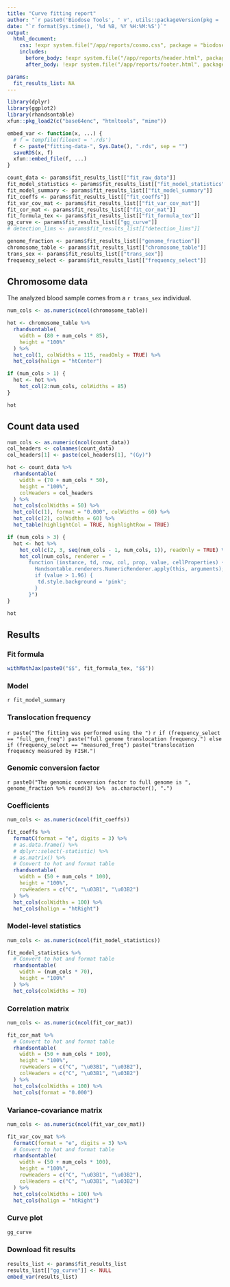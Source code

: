 ```yaml
---
title: "Curve fitting report"
author: "`r paste0('Biodose Tools', ' v', utils::packageVersion(pkg = 'biodosetools'))`"
date: "`r format(Sys.time(), '%d %B, %Y %H:%M:%S')`"
output: 
  html_document:
    css: !expr system.file("/app/reports/cosmo.css", package = "biodosetools")
    includes:
      before_body: !expr system.file("/app/reports/header.html", package = "biodosetools")
      after_body: !expr system.file("/app/reports/footer.html", package = "biodosetools")

params:
  fit_results_list: NA
---
```


```r
library(dplyr)
library(ggplot2)
library(rhandsontable)
xfun::pkg_load2(c("base64enc", "htmltools", "mime"))
```

```r
embed_var <- function(x, ...) {
  # f = tempfile(fileext = '.rds')
  f <- paste("fitting-data-", Sys.Date(), ".rds", sep = "")
  saveRDS(x, f)
  xfun::embed_file(f, ...)
}
```

```r
count_data <- params$fit_results_list[["fit_raw_data"]]
fit_model_statistics <- params$fit_results_list[["fit_model_statistics"]]
fit_model_summary <- params$fit_results_list[["fit_model_summary"]]
fit_coeffs <- params$fit_results_list[["fit_coeffs"]]
fit_var_cov_mat <- params$fit_results_list[["fit_var_cov_mat"]]
fit_cor_mat <- params$fit_results_list[["fit_cor_mat"]]
fit_formula_tex <- params$fit_results_list[["fit_formula_tex"]]
gg_curve <- params$fit_results_list[["gg_curve"]]
# detection_lims <- params$fit_results_list[["detection_lims"]]

genome_fraction <- params$fit_results_list[["genome_fraction"]]
chromosome_table <- params$fit_results_list[["chromosome_table"]]
trans_sex <- params$fit_results_list[["trans_sex"]]
frequency_select <- params$fit_results_list[["frequency_select"]]
```


## Chromosome data

The analyzed blood sample comes from a `r trans_sex` individual.

```r
num_cols <- as.numeric(ncol(chromosome_table))

hot <- chromosome_table %>%
  rhandsontable(
    width = (80 + num_cols * 85),
    height = "100%"
  ) %>%
  hot_col(1, colWidths = 115, readOnly = TRUE) %>%
  hot_cols(halign = "htCenter")

if (num_cols > 1) {
  hot <- hot %>%
    hot_col(2:num_cols, colWidths = 85)
}

hot
```


## Count data used

```r
num_cols <- as.numeric(ncol(count_data))
col_headers <- colnames(count_data)
col_headers[1] <- paste(col_headers[1], "(Gy)")

hot <- count_data %>%
  rhandsontable(
    width = (70 + num_cols * 50),
    height = "100%",
    colHeaders = col_headers
  ) %>%
  hot_cols(colWidths = 50) %>%
  hot_col(c(1), format = "0.000", colWidths = 60) %>%
  hot_col(c(2), colWidths = 60) %>%
  hot_table(highlightCol = TRUE, highlightRow = TRUE)

if (num_cols > 3) {
  hot <- hot %>%
    hot_col(c(2, 3, seq(num_cols - 1, num_cols, 1)), readOnly = TRUE) %>%
    hot_col(num_cols, renderer = "
       function (instance, td, row, col, prop, value, cellProperties) {
         Handsontable.renderers.NumericRenderer.apply(this, arguments);
         if (value > 1.96) {
          td.style.background = 'pink';
         }
       }")
}

hot
```


## Results

### Fit formula

```r
withMathJax(paste0("$$", fit_formula_tex, "$$"))
```

### Model

`r fit_model_summary`

### Translocation frequency

`r paste("The fitting was performed using the ")`
`r if (frequency_select == "full_gen_freq") paste("full genome translocation frequency.") else if (frequency_select == "measured_freq") paste("translocation frequency measured by FISH.")`

### Genomic conversion factor

`r paste0("The genomic conversion factor to full genome is ", genome_fraction %>% round(3) %>%  as.character(), ".")`

### Coefficients

```r
num_cols <- as.numeric(ncol(fit_coeffs))

fit_coeffs %>%
  formatC(format = "e", digits = 3) %>%
  # as.data.frame() %>%
  # dplyr::select(-statistic) %>%
  # as.matrix() %>%
  # Convert to hot and format table
  rhandsontable(
    width = (50 + num_cols * 100),
    height = "100%",
    rowHeaders = c("C", "\u03B1", "\u03B2")
  ) %>%
  hot_cols(colWidths = 100) %>%
  hot_cols(halign = "htRight")
```

### Model-level statistics

```r
num_cols <- as.numeric(ncol(fit_model_statistics))

fit_model_statistics %>%
  # Convert to hot and format table
  rhandsontable(
    width = (num_cols * 70),
    height = "100%"
  ) %>%
  hot_cols(colWidths = 70)
```

### Correlation matrix

```r
num_cols <- as.numeric(ncol(fit_cor_mat))

fit_cor_mat %>%
  # Convert to hot and format table
  rhandsontable(
    width = (50 + num_cols * 100),
    height = "100%",
    rowHeaders = c("C", "\u03B1", "\u03B2"),
    colHeaders = c("C", "\u03B1", "\u03B2")
  ) %>%
  hot_cols(colWidths = 100) %>%
  hot_cols(format = "0.000")
```

### Variance-covariance matrix

```r
num_cols <- as.numeric(ncol(fit_var_cov_mat))

fit_var_cov_mat %>%
  formatC(format = "e", digits = 3) %>%
  # Convert to hot and format table
  rhandsontable(
    width = (50 + num_cols * 100),
    height = "100%",
    rowHeaders = c("C", "\u03B1", "\u03B2"),
    colHeaders = c("C", "\u03B1", "\u03B2")
  ) %>%
  hot_cols(colWidths = 100) %>%
  hot_cols(halign = "htRight")
```

<!-- ### Detection limits -->
<!-- ```{r echo=FALSE} -->
<!-- num_cols <- 5 -->
<!-- col_headers <- c("N", "X95", "D (mGy)", "X83", "D (mGy)") -->

<!-- detection_lims %>% -->
<!--   # Convert to hot and format table -->
<!--   rhandsontable(width = (100 + num_cols * 50), height = "100%", colHeaders = col_headers) %>% -->
<!--   hot_col(c(1), readOnly = TRUE) %>% -->
<!--   hot_col(c(3, 5), format = "0.00", colWidths = 75) %>% -->
<!--   hot_cols(colWidths = 50) -->
<!-- ``` -->

### Curve plot

```r
gg_curve
```

### Download fit results

```r
results_list <- params$fit_results_list
results_list[["gg_curve"]] <- NULL
embed_var(results_list)
```
